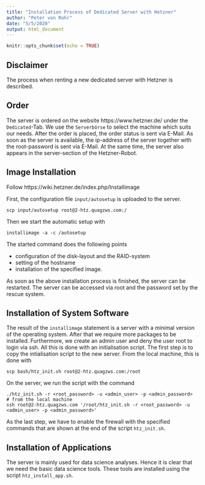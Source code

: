 ```yaml
---
title: "Installation Process of Dedicated Server with Hetzner"
author: "Peter von Rohr"
date: "5/5/2020"
output: html_document
---
```


```r
knitr::opts_chunk$set(echo = TRUE)
```

## Disclaimer
The process when renting a new dedicated server with Hetzner is described. 


## Order
The server is ordered on the website https://www.hetzner.de/ under the `Dedicated`-Tab. We use the `Serverbörse` to select the machine which suits our needs. After the order is placed, the order status is sent via E-Mail. As soon as the server is available, the ip-address of the server together with the root-password is sent via E-Mail. At the same time, the server also appears in the server-section of the Hetzner-Robot.  


## Image Installation
Follow https://wiki.hetzner.de/index.php/Installimage

First, the configuration file `input/autosetup` is uploaded to the server. 

```
scp input/autosetup root@2-htz.quagzws.com:/
```

Then we start the automatic setup with 

```
installimage -a -c /autosetup
```

The started command does the following points

* configuration of the disk-layout and the RAID-system
* setting of the hostname
* installation of the specified image.

As soon as the above installation process is finished, the server can be restarted. The server can be accessed via root and the password set by the rescue system. 


## Installation of System Software
The result of the `installimage` statement is a server with a minimal version of the operating system. After that we require more packages to be installed. Furthermore, we create an admin user and deny the user root to login via ssh. All this is done with an initialisation script. The first step is to copy the intialisation script to the new server. From the local machine, this is done with 

```
scp bash/htz_init.sh root@2-htz.quagzws.com:/root
```

On the server, we run the script with the command

```
./htz_init.sh -r <root_password> -u <admin_user> -p <admin_password>
# from the local machine
ssh root@2-htz.quagzws.com '/root/htz_init.sh -r <root_password> -u <admin_user> -p <admin_password>'
```

As the last step, we have to enable the firewall with the specified commands that are shown at the end of the script `htz_init.sh`.


## Installation of Applications
The server is mainly used for data science analyses. Hence it is clear that we need the basic data science tools. These tools are installed using the script `htz_install_app.sh`. 








